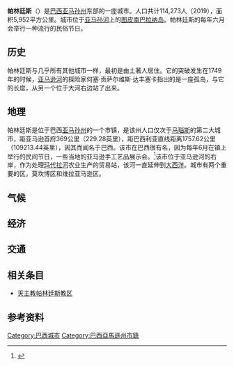 {{expand|time=2014-09-13T14:45:43+00:00}}
{{Infobox settlement
|name       = 帕林廷斯
|native_name            = Parintins
|official_name          = ''Municipality of Parintins''
|settlement_type        = [[市镇_(巴西)|市镇]]
|nickname               = ''葡萄牙语世界民俗之都''<br>''（Capital Mundial do Folclore）''
|motto                  =
|image_skyline          = Parintins Amazonas Brazil.jpg
|imagesize              = 270px
|image_caption          = 帕林廷斯航拍
|image_flag             = Flag of Parintins (Amazonas).svg
|image_seal             = Brasao-parintins.jpg
|image_map              = Amazonas Municip Parintins.svg
|mapsize                = 270px
|map_caption            = 在亚马孙州的位置
|pushpin_map=Brazil
|pushpin_map_size=270
|pushpin_map_caption=在巴西的位置
|coordinates_region     = BR
|subdivision_type       = [[國家列表|国家]]
|subdivision_type1      = 地区
|subdivision_type2      = 州
|subdivision_name       = {{flag|Brazil}}
|subdivision_name1      = [[北部地区|北部地区]]
|subdivision_name2      = {{Flagicon image|Bandeira do Amazonas.svg}} [[亚马孙州_(巴西)|亚马孙州]]
|leader_title           = 市长
|leader_name            = 弗兰克·路易斯·达·库尼亚·加西亚<br>（[[巴西社会民主党|PSDB]]，2017 – 2020）
|established_title      = 成立日期
|established_date       = 1852年10月15日
|area_total_km2         = 5,952.333 
|population_as_of       = 2019
|population_note        =
|population_total       = 114,273
|population_metro       = 
|population_urban       =
|population_density_km2 = auto
|population_density_sq_mi =
|timezone               = [[大西洋时区|大西洋时区]]
|utc_offset             = -4
|latd=02 |latm=37 |lats=40 |latNS=S |longd=56 |longm=44 |longs=09 |longEW=W
|coordinates_display    = inline,title
|elevation_m            = 27
|elevation_ft           =
|area_code              =
|postal_code_type       =
|postal_code            =
|website                =
}}
'''帕林廷斯'''（{{lang-pt|Parintins}}）是[[巴西|巴西]][[亚马孙州_(巴西)|亚马孙州]]东部的一座城市。人口共计114,273人（2019），面积5,952平方公里。城市位于[[亚马孙河|亚马孙河]]上的[[图皮南巴拉纳岛|图皮南巴拉纳岛]]。帕林廷斯的每年六月会举行一种流行的民俗节日。

== 历史 ==
帕林廷斯与几乎所有其他城市一样，最初是由土著人居住。它的突破发生在1749年的时候，[[亚马逊河|亚马逊河]]的探险家何塞·贡萨尔维斯·达丰塞卡指出的是一座孤岛，与它的长度，从另一个位于大河右边站了出来。

== 地理 ==
帕林廷斯是位于巴西[[亚马孙州_(巴西)|亚马孙州]]的一个市镇，是该州人口仅次于[[马瑙斯|马瑙斯]]的第二大城市，距亚马逊首府369公里（229.28英里），距巴西利亚直线距离1757.62公里（109213.44英里），因其{{le|帕林廷斯民俗节|Parintins Folklore Festival|民间节日}}而闻名于巴西。该市在巴西很有名，因为每年6月在镇上举行的民间节日，一些当地的亚马逊手工艺品展示会。<ref>{{Cite web |url=http://abcnews.go.com/Travel/story?id=118890 |title=ABC News Retrieved 2016-10-22. |access-date=2019-02-19 |archive-date=2020-03-30 |archive-url=https://web.archive.org/web/20200330212018/https://abcnews.go.com/Travel/story?id=118890 |dead-url=no }}</ref>该市位于亚马逊河的右岸，作为处理[[玛代拉河|玛代拉河]]农业生产的贸易站，该河一直延伸到[[大西洋|大西洋]]。城市有两个重要的区，莫坎博区和维拉亚马逊区。

==气候==
{{Weather box
|location = 帕林廷斯（1981–2010，极端数据1912–现在）
|metric first = yes
|single line = yes
|width = auto
|Jan record high C = 39.0
|Feb record high C = 35.8
|Mar record high C = 35.9
|Apr record high C = 35.2
|May record high C = 36.2
|Jun record high C = 36.5
|Jul record high C = 37.3
|Aug record high C = 36.4
|Sep record high C = 37.6
|Oct record high C = 38.2
|Nov record high C = 37.8
|Dec record high C = 37.4
|year record high C = 39.0
|Jan high C = 31.3
|Feb high C = 31.0
|Mar high C = 31.1
|Apr high C = 31.2
|May high C = 31.3
|Jun high C = 31.9
|Jul high C = 32.2
|Aug high C = 33.4
|Sep high C = 34.3
|Oct high C = 34.4
|Nov high C = 33.6
|Dec high C = 32.5
|year high C = 32.4
|Jan mean C = 27.0
|Feb mean C = 26.8
|Mar mean C = 26.9
|Apr mean C = 27.0
|May mean C = 27.1
|Jun mean C = 27.3
|Jul mean C = 27.2
|Aug mean C = 28.3
|Sep mean C = 28.9
|Oct mean C = 29.1
|Nov mean C = 28.6
|Dec mean C = 27.9
|year mean C = 27.7
|Jan low C = 24.1
|Feb low C = 23.9
|Mar low C = 24.0
|Apr low C = 24.2
|May low C = 24.3
|Jun low C = 24.2
|Jul low C = 24.1
|Aug low C = 24.7
|Sep low C = 25.1
|Oct low C = 25.1
|Nov low C = 24.9
|Dec low C = 24.6
|year low C = 24.4
|Jan record low C = 21.9
|Feb record low C = 20.9
|Mar record low C = 21.0
|Apr record low C = 21.4
|May record low C = 21.0
|Jun record low C = 20.6
|Jul record low C = 19.0
|Aug record low C = 14.6
|Sep record low C = 21.5
|Oct record low C = 21.0
|Nov record low C = 20.9
|Dec record low C = 20.7
|year record low C = 14.6
|precipitation colour = green
|Jan precipitation mm = 292.7
|Feb precipitation mm = 335.6
|Mar precipitation mm = 363.6
|Apr precipitation mm = 346.0
|May precipitation mm = 281.1
|Jun precipitation mm = 186.4
|Jul precipitation mm = 149.9
|Aug precipitation mm = 73.8
|Sep precipitation mm = 63.1
|Oct precipitation mm = 76.7
|Nov precipitation mm = 116.3
|Dec precipitation mm = 189.7
|year precipitation mm = 2474.9
|unit precipitation days = 1.0 mm
|Jan precipitation days = 17
|Feb precipitation days = 18
|Mar precipitation days = 19
|Apr precipitation days = 18
|May precipitation days = 20
|Jun precipitation days = 17
|Jul precipitation days = 14
|Aug precipitation days = 8
|Sep precipitation days = 6
|Oct precipitation days = 6
|Nov precipitation days = 7
|Dec precipitation days = 11
|year precipitation days = 
|Jan humidity = 84.6
|Feb humidity = 85.3
|Mar humidity = 85.9
|Apr humidity = 86.3
|May humidity = 85.9
|Jun humidity = 83.9
|Jul humidity = 81.6
|Aug humidity = 77.5
|Sep humidity = 74.1
|Oct humidity = 73.1
|Nov humidity = 76.4
|Dec humidity = 79.5
|year humidity = 81.2
|Jan sun = 137.3
|Feb sun = 111.3
|Mar sun = 121.9
|Apr sun = 126.5
|May sun = 154.8
|Jun sun = 198.2
|Jul sun = 231.4
|Aug sun = 261.1
|Sep sun = 238.5
|Oct sun = 220.0
|Nov sun = 179.2
|Dec sun = 164.4
|year sun = 2144.6
|source 1 = {{le|国家气象研究所|Instituto Nacional de Meteorologia}}<ref name=INMET>{{cite web
| url = http://www.inmet.gov.br/portal/index.php?r=clima/normaisclimatologicas
| title = Normais Climatológicas Do Brasil 1981–2010
| publisher = Instituto Nacional de Meteorologia
| language = Pt
| accessdate = 2018-11-04
| archive-date = 2019-08-27
| archive-url = https://web.archive.org/web/20190827103459/http://www.inmet.gov.br/portal/index.php?r=clima%2FnormaisClimatologicas
| dead-url = no
}}</ref>
|source 2 = 气象气候（极端高温和低温记录）<ref name = meteoclimat>
{{cite web 
| url = http://meteo-climat-bzh.dyndns.org/station-1383-Parintins.php
| title = Station Parintins
| publisher = Meteo Climat 
|language = Fr
| accessdate = 2018-11-04}}</ref>
}}

== 经济 ==

== 交通 ==

== 相关条目 ==
*[[天主教帕林廷斯教区|天主教帕林廷斯教区]]

== 参考资料 ==
{{reflist}}

{{巴西亞馬遜州市鎮}}

[[Category:巴西城市|Category:巴西城市]]
[[Category:巴西亞馬遜州市鎮|Category:巴西亞馬遜州市鎮]]